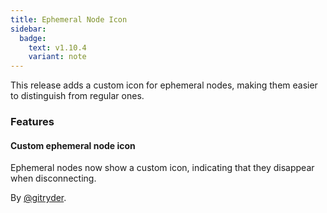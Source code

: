 ```yaml
---
title: Ephemeral Node Icon
sidebar:
  badge:
    text: v1.10.4
    variant: note
---
```


This release adds a custom icon for ephemeral nodes, making them easier to distinguish from regular ones.

### Features

#### Custom ephemeral node icon

Ephemeral nodes now show a custom icon, indicating that they disappear when disconnecting.

By [@gitryder](https://github.com/gitryder).
